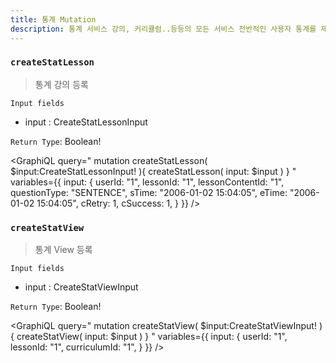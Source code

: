 ```yaml
---
title: 통계 Mutation
description: 통계 서비스 강의, 커리큘럼..등등의 모든 서비스 전반적인 사용자 통계를 제공하는데 사용한다. 
---
```



### `createStatLesson`
> 통계 강의 등록


`Input fields`
* input : <Link to="/input/stat/#CreateStatLessonInput">CreateStatLessonInput</Link>

`Return Type`: Boolean!

<GraphiQL
  query="
  mutation createStatLesson( $input:CreateStatLessonInput! ){
    createStatLesson( input: $input )
  }
  "
  variables={{
    input: {
      userId: "1",
      lessonId: "1",
      lessonContentId: "1",
      questionType: "SENTENCE",
      sTime: "2006-01-02 15:04:05",
      eTime: "2006-01-02 15:04:05",
      cRetry: 1,
      cSuccess: 1,
    }
  }}
/>


### `createStatView`
> 통계 View 등록


`Input fields`
* input : <Link to="/input/stat/#CreateStatViewInput">CreateStatViewInput</Link>

`Return Type`: Boolean!

<GraphiQL
  query="
  mutation createStatView( $input:CreateStatViewInput! ){
    createStatView( input: $input )
  }
  "
  variables={{
    input: {
      userId: "1",
      lessonId: "1",
      curriculumId: "1",
    }
  }}
/>
